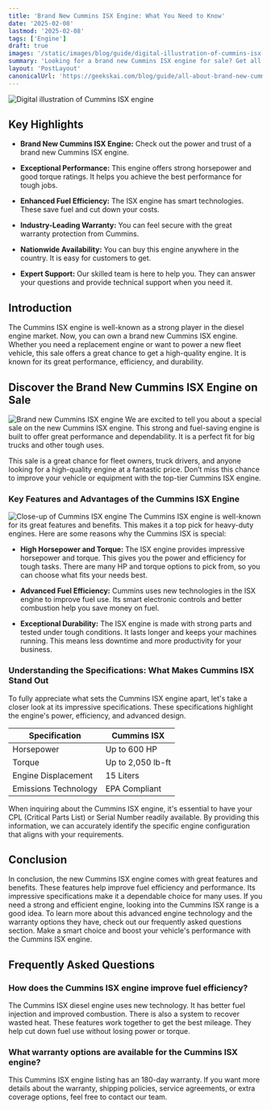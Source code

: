 ```yaml
---
title: 'Brand New Cummins ISX Engine: What You Need to Know'
date: '2025-02-08'
lastmod: '2025-02-08'
tags: ['Engine']
draft: true
images: '/static/images/blog/guide/digital-illustration-of-cummins-isx-engine.png'
summary: 'Looking for a brand new Cummins ISX engine for sale? Get all the details you need right here. Check out our blog now!'
layout: 'PostLayout'
canonicalUrl: 'https://geekskai.com/blog/guide/all-about-brand-new-cummins-isx-engine/'
---
```


![Digital illustration of Cummins ISX engine](/static/images/blog/guide/digital-illustration-of-cummins-isx-engine.png)

## Key Highlights

- **Brand New Cummins ISX Engine:** Check out the power and trust of a brand new Cummins ISX engine.

- **Exceptional Performance:** This engine offers strong horsepower and good torque ratings. It helps you achieve the best performance for tough jobs.

- **Enhanced Fuel Efficiency:** The ISX engine has smart technologies. These save fuel and cut down your costs.

- **Industry-Leading Warranty:** You can feel secure with the great warranty protection from Cummins.

- **Nationwide Availability:** You can buy this engine anywhere in the country. It is easy for customers to get.

- **Expert Support:** Our skilled team is here to help you. They can answer your questions and provide technical support when you need it.

## Introduction

The Cummins ISX engine is well-known as a strong player in the diesel engine market. Now, you can own a brand new Cummins ISX engine. Whether you need a replacement engine or want to power a new fleet vehicle, this sale offers a great chance to get a high-quality engine. It is known for its great performance, efficiency, and durability.

## Discover the Brand New Cummins ISX Engine on Sale

![Brand new Cummins ISX engine](/static/images/blog/guide/brand-new-cummins-isx-engine.png)
We are excited to tell you about a special sale on the new Cummins ISX engine. This strong and fuel-saving engine is built to offer great performance and dependability. It is a perfect fit for big trucks and other tough uses.

This sale is a great chance for fleet owners, truck drivers, and anyone looking for a high-quality engine at a fantastic price. Don’t miss this chance to improve your vehicle or equipment with the top-tier Cummins ISX engine.

### Key Features and Advantages of the Cummins ISX Engine

![Close-up of Cummins ISX engine](/static/images/blog/guide/close-up-of-cummins-isx-engine.png)
The Cummins ISX engine is well-known for its great features and benefits. This makes it a top pick for heavy-duty engines. Here are some reasons why the Cummins ISX is special:

- **High Horsepower and Torque:** The ISX engine provides impressive horsepower and torque. This gives you the power and efficiency for tough tasks. There are many HP and torque options to pick from, so you can choose what fits your needs best.

- **Advanced Fuel Efficiency:** Cummins uses new technologies in the ISX engine to improve fuel use. Its smart electronic controls and better combustion help you save money on fuel.

- **Exceptional Durability:** The ISX engine is made with strong parts and tested under tough conditions. It lasts longer and keeps your machines running. This means less downtime and more productivity for your business.

### Understanding the Specifications: What Makes Cummins ISX Stand Out

To fully appreciate what sets the Cummins ISX engine apart, let's take a closer look at its impressive specifications. These specifications highlight the engine's power, efficiency, and advanced design.

| Specification        | Cummins ISX          |
| -------------------- | -------------------- |
| Horsepower           | Up to 600 HP         |
| Torque               | Up to 2,050 lb-ft    |
| Engine Displacement  | 15 Liters            |
| Emissions Technology | EPA Compliant        |

When inquiring about the Cummins ISX engine, it's essential to have your CPL (Critical Parts List) or Serial Number readily available. By providing this information, we can accurately identify the specific engine configuration that aligns with your requirements.

## Conclusion

In conclusion, the new Cummins ISX engine comes with great features and benefits. These features help improve fuel efficiency and performance. Its impressive specifications make it a dependable choice for many uses. If you need a strong and efficient engine, looking into the Cummins ISX range is a good idea. To learn more about this advanced engine technology and the warranty options they have, check out our frequently asked questions section. Make a smart choice and boost your vehicle's performance with the Cummins ISX engine.

## Frequently Asked Questions

### How does the Cummins ISX engine improve fuel efficiency?

The Cummins ISX diesel engine uses new technology. It has better fuel injection and improved combustion. There is also a system to recover wasted heat. These features work together to get the best mileage. They help cut down fuel use without losing power or torque.

### What warranty options are available for the Cummins ISX engine?

This Cummins ISX engine listing has an 180-day warranty. If you want more details about the warranty, shipping policies, service agreements, or extra coverage options, feel free to contact our team.

